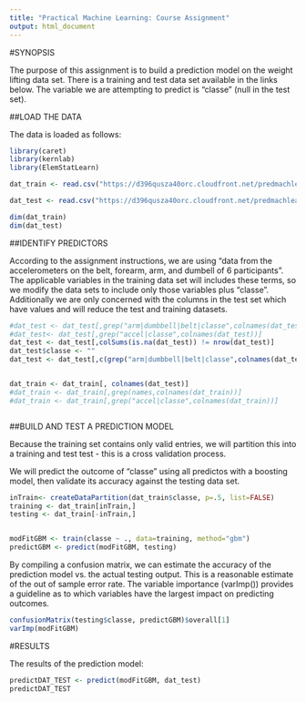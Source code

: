 ---
title: "Practical Machine Learning: Course Assignment"
output: html_document
---

#SYNOPSIS

The purpose of this assignment is to build a prediction model on the weight lifting data set. There is a training and test data set available in the links below.  The variable we are attempting to predict is "classe" (null in the test set).

##LOAD THE DATA

The data is loaded as follows:

```{r download_files, cache=TRUE, warning=FALSE, message=FALSE}

library(caret)
library(kernlab)
library(ElemStatLearn)

dat_train <- read.csv("https://d396qusza40orc.cloudfront.net/predmachlearn/pml-training.csv")

dat_test <- read.csv("https://d396qusza40orc.cloudfront.net/predmachlearn/pml-testing.csv")

dim(dat_train)
dim(dat_test)

```

##IDENTIFY PREDICTORS

According to the assignment instructions, we are using "data from the accelerometers on the belt, forearm, arm, and dumbell of 6 participants".  The applicable variables in the training data set will includes these terms, so we modify the data sets to include only those variables plus "classe". Additionally we are only concerned with the columns in the test set which have values and will reduce the test and training datasets.


```{r modify_data, cache=TRUE, warning=FALSE, message=FALSE}


#dat_test <- dat_test[,grep("arm|dumbbell|belt|classe",colnames(dat_test))]
#dat_test<- dat_test[,grep("accel|classe",colnames(dat_test))]
dat_test <- dat_test[,colSums(is.na(dat_test)) != nrow(dat_test)]
dat_test$classe <- ""
dat_test <- dat_test[,c(grep("arm|dumbbell|belt|classe",colnames(dat_test)))]


dat_train <- dat_train[, colnames(dat_test)]
#dat_train <- dat_train[,grep(names,colnames(dat_train))]
#dat_train <- dat_train[,grep("accel|classe",colnames(dat_train))]



```

##BUILD AND TEST A PREDICTION MODEL

Because the training set contains only valid entries, we will partition this into a training and test test - this is a cross validation process.  

We will predict the outcome of "classe" using all predictos with a boosting model, then validate its accuracy against the testing data set.


```{r build, cache=TRUE, warning=FALSE, message=FALSE, include=FALSE}

inTrain<- createDataPartition(dat_train$classe, p=.5, list=FALSE)
training <- dat_train[inTrain,]
testing <- dat_train[-inTrain,]


modFitGBM <- train(classe ~ ., data=training, method="gbm")
predictGBM <- predict(modFitGBM, testing)


```


By compiling a confusion matrix, we can estimate the accuracy of the prediction model vs. the actual testing output.  This is a reasonable estimate of the out of sample error rate.  The variable importance (varImp()) provides a guideline as to which variables have the largest impact on predicting outcomes.


```{r outofsample, cache=TRUE, warning=FALSE, message=FALSE, include=TRUE}

confusionMatrix(testing$classe, predictGBM)$overall[1]
varImp(modFitGBM)

```


#RESULTS

The results of the prediction model:

```{r results, cache=TRUE, warning=FALSE, message=FALSE, include=TRUE}

predictDAT_TEST <- predict(modFitGBM, dat_test)
predictDAT_TEST

```




